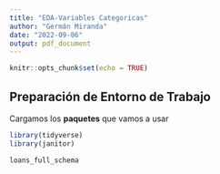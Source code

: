 ```yaml
---
title: "EDA-Variables Categoricas"
author: "Germán Miranda"
date: "2022-09-06"
output: pdf_document
---
```


```r
knitr::opts_chunk$set(echo = TRUE)
```

## Preparación de Entorno de Trabajo

Cargamos los **paquetes** que vamos a usar

```r
library(tidyverse)
library(janitor)
```
```r
loans_full_schema
```

